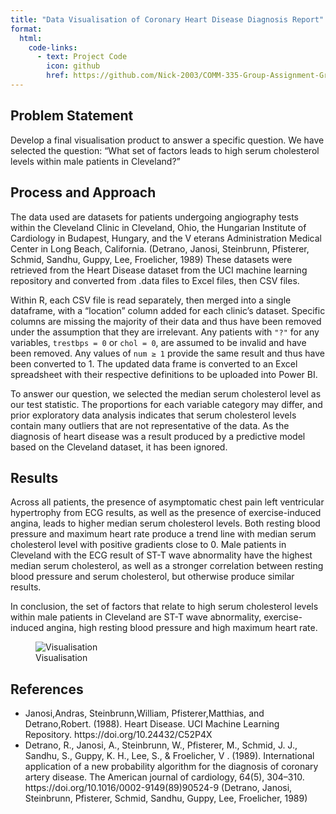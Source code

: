 ```yaml
---
title: "Data Visualisation of Coronary Heart Disease Diagnosis Report"
format:
  html:
    code-links:
      - text: Project Code
        icon: github
        href: https://github.com/Nick-2003/COMM-335-Group-Assignment-Group-13-/tree/master/Data%20Viz
---
```


## Problem Statement

Develop a final visualisation product to answer a specific question. We have selected the question: "What set of factors leads to high serum cholesterol levels within male patients in Cleveland?"

## Process and Approach

The data used are datasets for patients undergoing angiography tests within the Cleveland Clinic in Cleveland, Ohio, the Hungarian Institute of Cardiology in Budapest, Hungary, and the V eterans Administration Medical Center in Long Beach, California. (Detrano, Janosi, Steinbrunn, Pfisterer, Schmid, Sandhu, Guppy, Lee, Froelicher, 1989) These datasets were retrieved from the Heart Disease dataset from the UCI machine learning repository and converted from .data files to Excel files, then CSV files.

Within R, each CSV file is read separately, then merged into a single dataframe, with a "location" column added for each clinic’s dataset. Specific columns are missing the majority of their data and thus have been removed under the assumption that they are irrelevant. Any patients with `"?"` for any variables, `trestbps = 0` or `chol = 0`, are assumed to be invalid and have been removed. Any values of `num ≥ 1` provide the same result and thus have been converted to 1. The updated data frame is converted to an Excel spreadsheet with their respective definitions to be uploaded into Power BI.

To answer our question, we selected the median serum cholesterol level as our test statistic. The
proportions for each variable category may differ, and prior exploratory data analysis indicates that serum cholesterol levels contain many outliers that are not representative of the data. As the diagnosis of heart disease was a result produced by a predictive model based on the Cleveland dataset, it has been ignored.

## Results

Across all patients, the presence of asymptomatic chest pain left ventricular hypertrophy from ECG results, as well as the presence of exercise-induced angina, leads to higher median serum cholesterol levels. Both resting blood pressure and maximum heart rate produce a trend line with median serum cholesterol level with positive gradients close to 0. Male patients in Cleveland with the ECG result of ST-T wave abnormality have the highest median serum cholesterol, as well as a stronger correlation between resting blood pressure and serum cholesterol, but otherwise produce similar results.

In conclusion, the set of factors that relate to high serum cholesterol levels within male patients in Cleveland are ST-T wave abnormality, exercise-induced angina, high resting blood pressure and high maximum heart rate.

![Visualisation]("assets/images/COMM 335 Data Viz Dashboard V1 (Group 13).pdf")

## References
- Janosi,Andras, Steinbrunn,William, Pfisterer,Matthias, and Detrano,Robert. (1988). Heart Disease. UCI Machine Learning Repository. https://doi.org/10.24432/C52P4X
- Detrano, R., Janosi, A., Steinbrunn, W., Pfisterer, M., Schmid, J. J., Sandhu, S., Guppy, K. H., Lee, S., & Froelicher, V . (1989). International application of a new probability algorithm for the diagnosis of coronary artery disease. The American journal of cardiology, 64(5), 304–310. https://doi.org/10.1016/0002-9149(89)90524-9 (Detrano, Janosi, Steinbrunn, Pfisterer, Schmid, Sandhu, Guppy, Lee, Froelicher, 1989)
